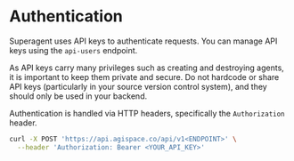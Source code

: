 # Authentication

Superagent uses API keys to authenticate requests. You can manage API keys using the `api-users` endpoint.

As API keys carry many privileges such as creating and destroying agents, it is important to keep them private and secure. Do not hardcode or share API keys (particularly in your source version control system), and they should only be used in your backend.

Authentication is handled via HTTP headers, specifically the `Authorization` header. 

```bash
curl -X POST 'https://api.agispace.co/api/v1<ENDPOINT>' \
  --header 'Authorization: Bearer <YOUR_API_KEY>'
```

